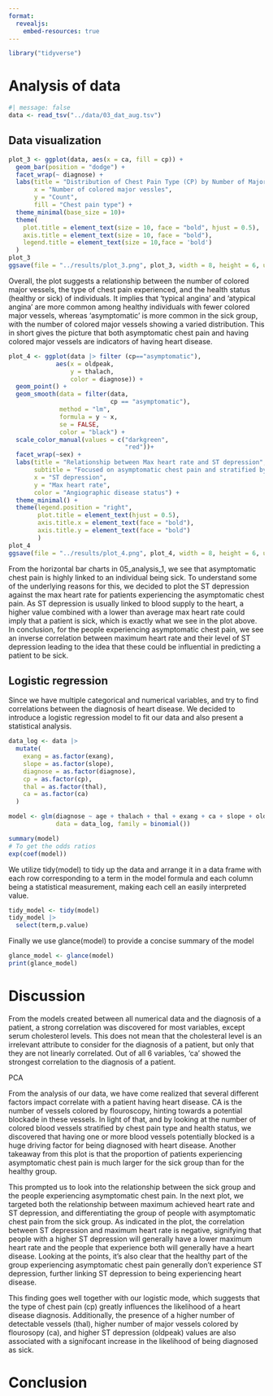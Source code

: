 ```yaml
---
format:
  revealjs:
    embed-resources: true
---
```


```r
library("tidyverse")
```

# Analysis of data

```r
#| message: false
data <- read_tsv("../data/03_dat_aug.tsv")
```

## Data visualization

```r
plot_3 <- ggplot(data, aes(x = ca, fill = cp)) +
  geom_bar(position = "dodge") +
  facet_wrap(~ diagnose) +
  labs(title = "Distribution of Chest Pain Type (CP) by Number of Major Vessels Colored (CA)",
       x = "Number of colored major vessles", 
       y = "Count", 
       fill = "Chest pain type") +
  theme_minimal(base_size = 10)+
  theme(
    plot.title = element_text(size = 10, face = "bold", hjust = 0.5),
    axis.title = element_text(size = 10, face = "bold"),
    legend.title = element_text(size = 10,face = 'bold')
  )
plot_3
ggsave(file = "../results/plot_3.png", plot_3, width = 8, height = 6, units = "in")
```

Overall, the plot suggests a relationship between the number of colored major vessels, the type of chest pain experienced, and the health status (healthy or sick) of individuals. It implies that 'typical angina' and 'atypical angina' are more common among healthy individuals with fewer colored major vessels, whereas 'asymptomatic' is more common in the sick group, with the number of colored major vessels showing a varied distribution. This in short gives the picture that both asymptomatic chest pain and having colored major vessels are indicators of having heart disease.

```r
plot_4 <- ggplot(data |> filter (cp=="asymptomatic"), 
             aes(x = oldpeak, 
                 y = thalach, 
                 color = diagnose)) +
  geom_point() +
  geom_smooth(data = filter(data,
                            cp == "asymptomatic"), 
              method = "lm", 
              formula = y ~ x, 
              se = FALSE, 
              color = "black") +
  scale_color_manual(values = c("darkgreen", 
                                "red"))+
  facet_wrap(~sex) +
  labs(title = "Relationship between Max heart rate and ST depression",
       subtitle = "Focused on asymptomatic chest pain and stratified by sex",
       x = "ST depression",
       y = "Max heart rate",
       color = "Angiographic disease status") +
  theme_minimal() +
  theme(legend.position = "right",  
        plot.title = element_text(hjust = 0.5),  
        axis.title.x = element_text(face = "bold"), 
        axis.title.y = element_text(face = "bold")
        )
plot_4
ggsave(file = "../results/plot_4.png", plot_4, width = 8, height = 6, units = "in")
```

From the horizontal bar charts in 05_analysis_1, we see that asymptomatic chest pain is highly linked to an individual being sick. To understand some of the underlying reasons for this, we decided to plot the ST depression against the max heart rate for patients experiencing the asymptomatic chest pain. As ST depression is usually linked to blood supply to the heart, a higher value combined with a lower than average max heart rate could imply that a patient is sick, which is exactly what we see in the plot above. In conclusion, for the people experiencing asymptomatic chest pain, we see an inverse correlation between maximum heart rate and their level of ST depression leading to the idea that these could be influential in predicting a patient to be sick.

## Logistic regression

Since we have multiple categorical and numerical variables, and try to find correlations between the diagnosis of heart disease. We decided to introduce a logistic regression model to fit our data and also present a statistical analysis.

```r
data_log <- data |> 
  mutate(
    exang = as.factor(exang),
    slope = as.factor(slope),
    diagnose = as.factor(diagnose),
    cp = as.factor(cp),
    thal = as.factor(thal),
    ca = as.factor(ca)
  )

model <- glm(diagnose ~ age + thalach + thal + exang + ca + slope + oldpeak + cp, 
             data = data_log, family = binomial())

summary(model)
# To get the odds ratios
exp(coef(model))
```

We utilize tidy(model) to tidy up the data and arrange it in a data frame with each row corresponding to a term in the model formula and each column being a statistical measurement, making each cell an easily interpreted value.

```r
tidy_model <- tidy(model)
tidy_model |> 
  select(term,p.value)
```

Finally we use glance(model) to provide a concise summary of the model

```r
glance_model <- glance(model)
print(glance_model)
```

# Discussion

From the models created between all numerical data and the diagnosis of a patient, a strong correlation was discovered for most variables, except serum cholesterol levels. This does not mean that the cholesteral level is an irrelevant attribute to consider for the diagnosis of a patient, but only that they are not linearly correlated. Out of all 6 variables, 'ca' showed the strongest correlation to the diagnosis of a patient.

PCA

From the analysis of our data, we have come realized that several different factors impact correlate with a patient having heart disease. CA is the number of vessels colored by flouroscopy, hinting towards a potential blockade in these vessels. In light of that, and by looking at the number of colored blood vessels stratified by chest pain type and health status, we discovered that having one or more blood vessels potentially blocked is a huge driving factor for being diagnosed with heart disease. Another takeaway from this plot is that the proportion of patients experiencing asymptomatic chest pain is much larger for the sick group than for the healthy group. 

This prompted us to look into the relationship between the sick group and the people experiencing asymptomatic chest pain. In the next plot, we targeted both the relationship between maximum achieved heart rate and ST depression, and differentiating the group of people with asymptomatic chest pain from the sick group.
As indicated in the plot, the correlation between ST depression and maximum heart rate is negative, signifying that people with a higher ST depression will generally have a lower maximum heart rate and the people that experience both will generally have a heart disease. Looking at the points, it's also clear that the healthy part of the group experiencing asymptomatic chest pain generally don't experience ST depression, further linking ST depression to being experiencing heart disease.

This finding goes well together with our logistic mode, which suggests that the type of chest pain (cp) greatly influences the likelihood of a heart disease diagnosis. Additionally, the presence of a higher number of detectable vessels (thal), higher number of major vessels colored by flourosopy (ca), and higher ST depression (oldpeak) values are also associated with a signifocant increase in the likelihood of being diagnosed as sick.

# Conclusion


